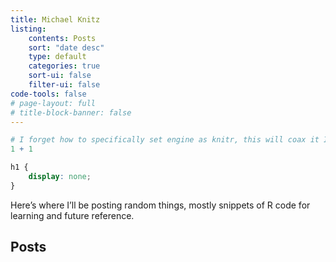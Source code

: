 ```yaml
---
title: Michael Knitz
listing:
    contents: Posts
    sort: "date desc"
    type: default
    categories: true
    sort-ui: false
    filter-ui: false
code-tools: false
# page-layout: full
# title-block-banner: false
---
```


<!-- Hiding h1 title just on homepage -->
<!-- I'm sure there is a better way to do this -->

```r
# I forget how to specifically set engine as knitr, this will coax it I think
1 + 1
```

```css
h1 {
    display: none;
}
```

Here's where I'll be posting random things, mostly snippets of R code for learning and future reference.

## Posts
